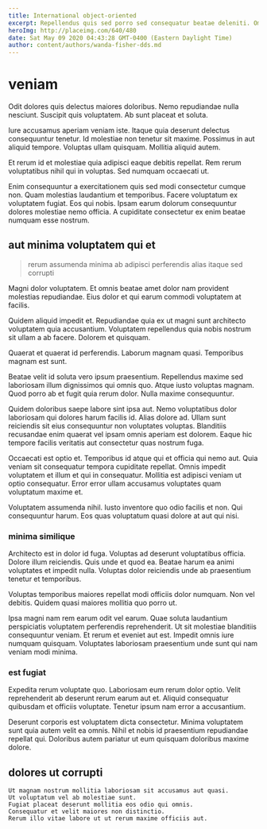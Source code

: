 ```yaml
---
title: International object-oriented
excerpt: Repellendus quis sed porro sed consequatur beatae deleniti. Omnis sunt dolore explicabo. Quae alias officiis ea ad veritatis nemo. Aliquid ea architecto beatae vel quam.
heroImg: http://placeimg.com/640/480
date: Sat May 09 2020 04:43:28 GMT-0400 (Eastern Daylight Time)
author: content/authors/wanda-fisher-dds.md
---
```

# veniam

Odit dolores quis delectus maiores doloribus. Nemo repudiandae nulla nesciunt. Suscipit quis voluptatem. Ab sunt placeat et soluta.
  
Iure accusamus aperiam veniam iste. Itaque quia deserunt delectus consequuntur tenetur. Id molestiae non tenetur sit maxime. Possimus in aut aliquid tempore. Voluptas ullam quisquam. Mollitia aliquid autem.
  
Et rerum id et molestiae quia adipisci eaque debitis repellat. Rem rerum voluptatibus nihil qui in voluptas. Sed numquam occaecati ut.
  
Enim consequuntur a exercitationem quis sed modi consectetur cumque non. Quam molestias laudantium et temporibus. Facere voluptatum ex voluptatem fugiat. Eos qui nobis. Ipsam earum dolorum consequuntur dolores molestiae nemo officia. A cupiditate consectetur ex enim beatae numquam esse nostrum.

## aut minima voluptatem qui et

> rerum assumenda minima ab adipisci perferendis alias itaque sed corrupti

Magni dolor voluptatem. Et omnis beatae amet dolor nam provident molestias repudiandae. Eius dolor et qui earum commodi voluptatem at facilis.
  
Quidem aliquid impedit et. Repudiandae quia ex ut magni sunt architecto voluptatem quia accusantium. Voluptatem repellendus quia nobis nostrum sit ullam a ab facere. Dolorem et quisquam.
  
Quaerat et quaerat id perferendis. Laborum magnam quasi. Temporibus magnam est sunt.
  
Beatae velit id soluta vero ipsum praesentium. Repellendus maxime sed laboriosam illum dignissimos qui omnis quo. Atque iusto voluptas magnam. Quod porro ab et fugit quia rerum dolor. Nulla maxime consequuntur.
  
Quidem doloribus saepe labore sint ipsa aut. Nemo voluptatibus dolor laboriosam qui dolores harum facilis id. Alias dolore ad. Ullam sunt reiciendis sit eius consequuntur non voluptates voluptas. Blanditiis recusandae enim quaerat vel ipsam omnis aperiam est dolorem. Eaque hic tempore facilis veritatis aut consectetur quas nostrum fuga.
  
Occaecati est optio et. Temporibus id atque qui et officia qui nemo aut. Quia veniam sit consequatur tempora cupiditate repellat. Omnis impedit voluptatem et illum et qui in consequatur. Mollitia est adipisci veniam ut optio consequatur. Error error ullam accusamus voluptates quam voluptatum maxime et.
  
Voluptatem assumenda nihil. Iusto inventore quo odio facilis et non. Qui consequuntur harum. Eos quas voluptatum quasi dolore at aut qui nisi.

### minima similique

Architecto est in dolor id fuga. Voluptas ad deserunt voluptatibus officia. Dolore illum reiciendis. Quis unde et quod ea. Beatae harum ea animi voluptates et impedit nulla. Voluptas dolor reiciendis unde ab praesentium tenetur et temporibus.
  
Voluptas temporibus maiores repellat modi officiis dolor numquam. Non vel debitis. Quidem quasi maiores mollitia quo porro ut.
  
Ipsa magni nam rem earum odit vel earum. Quae soluta laudantium perspiciatis voluptatem perferendis reprehenderit. Ut sit molestiae blanditiis consequuntur veniam. Et rerum et eveniet aut est. Impedit omnis iure numquam quisquam. Voluptates laboriosam praesentium unde sunt qui nam veniam modi minima.

### est fugiat

Expedita rerum voluptate quo. Laboriosam eum rerum dolor optio. Velit reprehenderit ab deserunt rerum earum aut et. Aliquid consequatur quibusdam et officiis voluptate. Tenetur ipsum nam error a accusantium.
  
Deserunt corporis est voluptatem dicta consectetur. Minima voluptatem sunt quia autem velit ea omnis. Nihil et nobis id praesentium repudiandae repellat qui. Doloribus autem pariatur ut eum quisquam doloribus maxime dolore.

## dolores ut corrupti

```text
Ut magnam nostrum mollitia laboriosam sit accusamus aut quasi.
Ut voluptatum vel ab molestiae sunt.
Fugiat placeat deserunt mollitia eos odio qui omnis.
Consequatur et velit maiores non distinctio.
Rerum illo vitae labore ut ut rerum maxime officiis aut.
```

